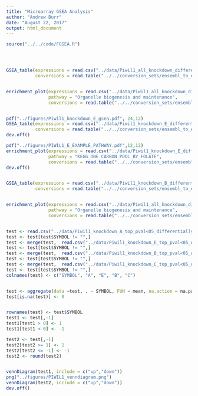 ```yaml
---
title: "Microarray GSEA Analysis"
author: "Andrew Burr"
date: "August 22, 2017"
output: html_document
---
```


```r


source("../../code/FGSEA.R")





```





```r




GSEA_table(expressions = read.csv("../data/Piwil1_all_knockdown_differentially_expressed_transcripts.csv"),
           conversions = read.table("../../conversion_sets/ensembl_to_entrez.txt", stringsAsFactors = F, sep = "\t", header = T))


enrichment_plot(expressions = read.csv("../data/Piwil1_all_knockdown_differentially_expressed_transcripts.csv"),
                pathway = "Organelle biogenesis and maintenance",
                conversions = read.table("../../conversion_sets/ensembl_to_entrez.txt", stringsAsFactors = F, sep = "\t", header = T))


pdf("../figures/Piwil1_knockdown_E_gsea.pdf", 24,12)
GSEA_table(expressions = read.csv("../data/Piwil1_knockdown_E_differentially_expressed_transcripts.csv"),
           conversions = read.table("../../conversion_sets/ensembl_to_entrez.txt", stringsAsFactors = F, sep = "\t", header = T))
dev.off()

pdf("../figures/PIWIL1_E_EXAMPLE_PATHWAY.pdf",12,12)
enrichment_plot(expressions = read.csv("../data/Piwil1_knockdown_E_differentially_expressed_transcripts.csv"),
                pathway = "KEGG_ONE_CARBON_POOL_BY_FOLATE",
                conversions = read.table("../../conversion_sets/ensembl_to_entrez.txt", stringsAsFactors = F, sep = "\t", header = T))
dev.off()


GSEA_table(expressions = read.csv("../data/Piwil1_knockdown_B_differentially_expressed_transcripts.csv"),
           conversions = read.table("../../conversion_sets/ensembl_to_entrez.txt", stringsAsFactors = F, sep = "\t", header = T))


enrichment_plot(expressions = read.csv("../data/Piwil1_all_knockdown_differentially_expressed_transcripts.csv"),
                pathway = "Organelle biogenesis and maintenance",
                conversions = read.table("../../conversion_sets/ensembl_to_entrez.txt", stringsAsFactors = F, sep = "\t", header = T))



```



```r

test <- read.csv("../data/Piwil1_knockdown_A_top_pval<05_differentially_expressed_transcripts.csv")[,c(2,5)]
test <- test[test$SYMBOL != "",]
test <- merge(test,  read.csv("../data/Piwil1_knockdown_E_top_pval<05_differentially_expressed_transcripts.csv")[,c(2,5)], by = "SYMBOL", all = T)
test <- test[test$SYMBOL != "",]
test <- merge(test,  read.csv("../data/Piwil1_knockdown_B_top_pval<05_differentially_expressed_transcripts.csv")[,c(2,5)], by = "SYMBOL", all = T)
test <- test[test$SYMBOL != "",]
test <- merge(test,  read.csv("../data/Piwil1_knockdown_C_top_pval<05_differentially_expressed_transcripts.csv")[,c(2,5)], by = "SYMBOL", all = T)
test <- test[test$SYMBOL != "",]
colnames(test) <- c("SYMBOL", "A", "E", "B", "C")


test <- aggregate(data =test, . ~ SYMBOL, FUN = mean, na.action = na.pass) 
test[is.na(test)] <- 0


rownames(test) <- test$SYMBOL
test1 <- test[,-1]
test1[test1 > 0] <- 1 
test1[test1 < 0] <- -1 

test2 <- test[,-1]
test2[test2 >= 1] <- 1 
test2[test2 <= -1] <- -1 
test2 <- round(test2)


vennDiagram(test1, include = c("up","down"))
png("../figures/PIWIL1_venndiagram.png")
vennDiagram(test2, include = c("up","down"))
dev.off()
```



